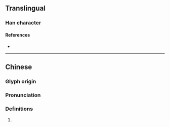 {{character info/new}}
==Translingual==

===Han character===
{{Han char|rn=27|rad=厂|as=05|sn=7|four=|canj=MRP|ids=⿸厂叱}}

====References====
* {{Han ref|kx=0161.061|dj=0367.291|hdz=10070.021|uh=5391|ud=21393}}

----

==Chinese==
{{zh-forms}}

===Glyph origin===
{{Han etym}}

===Pronunciation===
{{zh-pron
|m=yá
|cat=
}}

===Definitions===
{{zh-hanzi}}

# {{rfdef|zh}}
